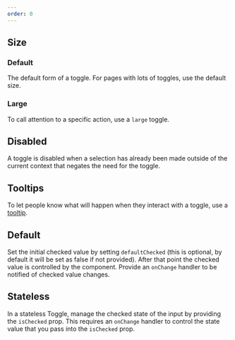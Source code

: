```yaml
---
order: 0
---
```



## Size

### Default

The default form of a toggle.
For pages with lots of toggles,
use the default size.

<Example Component={ToggleDefault} packageName="@atlaskit/toggle" />

### Large

To call attention to a specific action,
use a `large` toggle.

<Example Component={ToggleLarge} packageName="@atlaskit/toggle" />

## Disabled

A toggle is disabled when a selection has already been made outside of the current context that negates the need for the toggle.

<Example Component={ToggleDisabled} packageName="@atlaskit/toggle" />

## Tooltips

To let people know what will happen when they interact with a toggle,
use a [tooltip](/components/tooltip).

<Example Component={ToggleTooltip} packageName="@atlaskit/toggle" />

## Default

Set the initial checked value by setting `defaultChecked` (this is optional, by default it will be set as false if not provided). After that point the checked value is controlled by the component. Provide an `onChange` handler to be notified of checked value changes.

<Example Component={ToggleDefault} packageName="@atlaskit/toggle" />

## Stateless

In a stateless Toggle, manage the checked state of the input by providing the `isChecked` prop. This requires an `onChange` handler to control the state value that you pass into the `isChecked` prop.

<Example Component={ToggleStateless} packageName="@atlaskit/toggle" />

